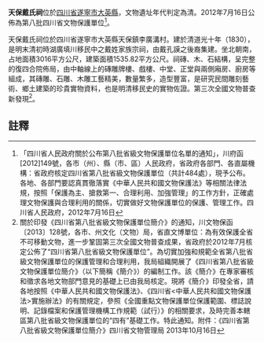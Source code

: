 {{msg:四川省文物保護單位
|名稱 = 天保戴氏祠
|編號 = 201
|圖片 = 
|級別 = S8
|分類 = 
|時代 = [[清代|清代]]
|地点 = [[四川省|四川省]][[遂寧市|遂寧市]][[大英縣|大英縣]]
|坐標 =
|登錄 = 2012年7月16日
}}
'''天保戴氏祠'''位於[[四川省|四川省]][[遂寧市|遂寧市]][[大英縣|大英縣]]，文物遺址年代判定為清。2012年7月16日公佈為第八批四川省文物保護單位<ref>「四川省人民政府關於公布第八批省級文物保護單位名單的通知」，川府函[2012]149號，各市（州）、縣（市、區）人民政府，省政府各部門、各直屬機構：省政府核定四川省第八批省級文物保護單位（共計484處），現予公布。各地、各部門要認真貫徹落實《中華人民共和國文物保護法》等相關法律法規，按照「保護為主、搶救第一、合理利用、加強管理」的工作方針，正確處理文物保護與合理利用的關係，切實做好文物保護單位的保護、管理工作。四川省人民政府，2012年7月16日</ref>。

天保戴氏祠位於四川省遂寧市大英縣天保鎮李廣溝村。建於清道光十年（1830），是明末清初時湖廣填川移民中之戴姓家族宗祠，由戴孔謨之後裔集建。坐北朝南，占地面積3016平方公尺，建築面積1535.82平方公尺。祠磚、木、石結構，呈完整的復四合院佈局，由中軸線上的磚雕牌樓、戲樓、中堂、正堂與兩側廂房、廚房等組成，其磚雕、石雕、木雕工藝精美，數量繁多，造型豐富，是研究民間雕刻藝術、鄉土建築的珍貴實物資料，也是明清移民史的實物佐證。第三次全國文物普查新發現<ref>關於印發《四川省第八批省級文物保護單位簡介》的通知，川文物保函〔2013〕128號，各市、州文化（文物）局，省直文博單位：為有效保護全省不可移動文物，進一步鞏固第三次全國文物普查成果，省政府於2012年7月核定公佈了“四川省第八批省級文物保護單位”。為切實加強和規範全省第八批省級文物保護單位的保護管理和合理利用，我局組織開展了《四川省第八批省級文物保護單位簡介》（以下簡稱《簡介》）的編制工作。該《簡介》在專家審核和徵求各地文物部門意見的基礎上已由我局核定。現將《簡介》印發全省，請各地按照《中華人民共和國文物保護法》、《四川省<中華人民共和國文物保護法>實施辦法》的有關規定，參照《全國重點文物保護單位保護範圍、標誌說明、記錄檔案和保護管理機構工作規範（試行）》的相關要求，及時完善本轄區第八批省級文物保護單位的“四有”基礎工作。特此通知。附件：《四川省第八批省級文物保護單位簡介》四川省文物管理局  2013年10月16日</ref>。
==註釋==
{{reflist}}
{{文物保護單位小作品}}
